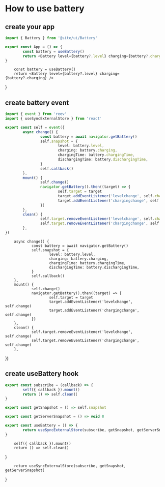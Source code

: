 # How to use battery

## create your app

```ts
import { Battery } from '@site/ui/Battery'

export const App = () => {
        const battery = useBattery()
        return <Battery level={battery?.level} charging={battery?.charging} />
}
```


        const battery = useBattery()
        return <Battery level={battery?.level} charging={battery?.charging} />

}

<App />

## create battery event

```ts
import { event } from 'reev'
import { useSyncExternalStore } from 'react'

export const self = event({
        async change() {
                const battery = await navigator.getBattery()
                self.snapshot = {
                        level: battery.level,
                        charging: battery.charging,
                        chargingTime: battery.chargingTime,
                        dischargingTime: battery.dischargingTime,
                }
                self.callback()
        },
        mount() {
                self.change()
                navigator.getBattery().then((target) => {
                        self.target = target
                        target.addEventListener('levelchange', self.change)
                        target.addEventListener('chargingchange', self.change)
                })
        },
        clean() {
                self.target.removeEventListener('levelchange', self.change)
                self.target.removeEventListener('chargingchange', self.change)
        },
})
```


        async change() {
                const battery = await navigator.getBattery()
                self.snapshot = {
                        level: battery.level,
                        charging: battery.charging,
                        chargingTime: battery.chargingTime,
                        dischargingTime: battery.dischargingTime,
                }
                self.callback()
        },
        mount() {
                self.change()
                navigator.getBattery().then((target) => {
                        self.target = target
                        target.addEventListener('levelchange', self.change)
                        target.addEventListener('chargingchange', self.change)
                })
        },
        clean() {
                self.target.removeEventListener('levelchange', self.change)
                self.target.removeEventListener('chargingchange', self.change)
        },
})

## create useBattery hook

```ts
export const subscribe = (callback) => {
        self({ callback }).mount()
        return () => self.clean()
}

export const getSnapshot = () => self.snapshot

export const getServerSnapshot = () => void 0

export const useBattery = () => {
        return useSyncExternalStore(subscribe, getSnapshot, getServerSnapshot)
}
```

        self({ callback }).mount()
        return () => self.clean()
}



        return useSyncExternalStore(subscribe, getSnapshot, getServerSnapshot)
}
